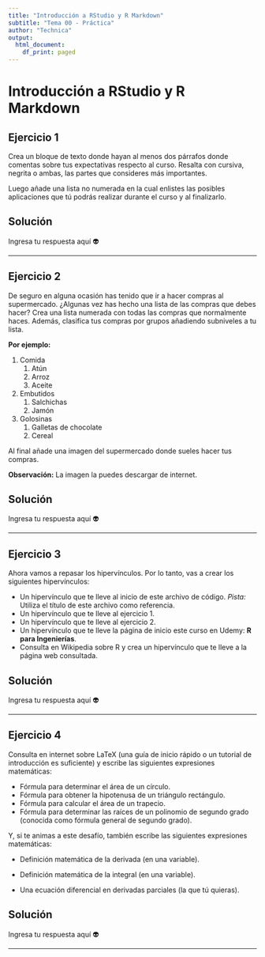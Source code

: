 ```yaml
---
title: "Introducción a RStudio y R Markdown"
subtitle: "Tema 00 - Práctica"
author: "Technica"
output:
  html_document:
    df_print: paged
---
```


# Introducción a RStudio y R Markdown

## Ejercicio 1

Crea un bloque de texto donde hayan al menos dos párrafos donde comentas sobre tus expectativas respecto al curso. Resalta con cursiva, negrita o ambas, las partes que consideres más importantes.

Luego añade una lista no numerada en la cual enlistes las posibles aplicaciones que tú podrás realizar durante el curso y al finalizarlo.

## Solución

Ingresa tu respuesta aquí 👽

------------------------------------------------------------------------

## Ejercicio 2

De seguro en alguna ocasión has tenido que ir a hacer compras al supermercado. ¿Algunas vez has hecho una lista de las compras que debes hacer? Crea una lista numerada con todas las compras que normalmente haces. Además, clasifica tus compras por grupos añadiendo subniveles a tu lista.

**Por ejemplo:**

1.  Comida
    1.  Atún
    2.  Arroz
    3.  Aceite
2.  Embutidos
    1.  Salchichas
    2.  Jamón
3.  Golosinas
    1.  Galletas de chocolate
    2.  Cereal

Al final añade una imagen del supermercado donde sueles hacer tus compras.

**Observación:** La imagen la puedes descargar de internet.

## Solución

Ingresa tu respuesta aquí 👽

------------------------------------------------------------------------

## Ejercicio 3

Ahora vamos a repasar los hipervínculos. Por lo tanto, vas a crear los siguientes hipervínculos:

-   Un hipervínculo que te lleve al inicio de este archivo de código. *Pista:* Utiliza el título de este archivo como referencia.
-   Un hipervínculo que te lleve al ejercicio 1.
-   Un hipervínculo que te lleve al ejercicio 2.
-   Un hipervínculo que te lleve la página de inicio este curso en Udemy: **R para Ingenierías**.
-   Consulta en Wikipedia sobre R y crea un hipervínculo que te lleve a la página web consultada.

## Solución

Ingresa tu respuesta aquí 👽

------------------------------------------------------------------------

## Ejercicio 4

Consulta en internet sobre LaTeX (una guía de inicio rápido o un tutorial de introducción es suficiente) y escribe las siguientes expresiones matemáticas:

-   Fórmula para determinar el área de un círculo.
-   Fórmula para obtener la hipotenusa de un triángulo rectángulo.
-   Fórmula para calcular el área de un trapecio.
-   Fórmula para determinar las raíces de un polinomio de segundo grado (conocida como fórmula general de segundo grado).

Y, si te animas a este desafío, también escribe las siguientes expresiones matemáticas:

-   Definición matemática de la derivada (en una variable).

-   Definición matemática de la integral (en una variable).

-   Una ecuación diferencial en derivadas parciales (la que tú quieras).

## Solución

Ingresa tu respuesta aquí 👽

------------------------------------------------------------------------
